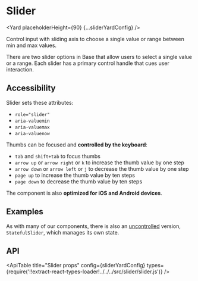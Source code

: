 <!--
Copyright (c) 2018-2020 Uber Technologies, Inc.

This source code is licensed under the MIT license found in the
LICENSE file in the root directory of this source tree.
-->






# Slider

<Yard placeholderHeight={90} {...sliderYardConfig} />

Control input with sliding axis to choose a single value or range between min and max values.

There are two slider options in Base that allow users to select a single value or a range.
Each slider has a primary control handle that cues user interaction.

## Accessibility

Slider sets these attributes:

- `role="slider"`
- `aria-valuemin`
- `aria-valuemax`
- `aria-valuenow`

Thumbs can be focused and **controlled by the keyboard**:

- `tab` and `shift+tab` to focus thumbs
- `arrow up` or `arrow right` or `k` to increase the thumb value by one step
- `arrow down` or `arrow left` or `j` to decrease the thumb value by one step
- `page up` to increase the thumb value by ten steps
- `page down` to decrease the thumb value by ten steps

The component is also **optimized for iOS and Android devices**.

## Examples

<Example title="Basic usage" path="slider/basic.js">
  <Basic />
</Example>

<Example title="Range" path="slider/range.js">
  <Range />
</Example>

<Example title="Disabled state" path="slider/disabled.js">
  <Disabled />
</Example>

<Example title="Custom min, max and step" path="slider/step-min-max.js">
  <StepMinMax />
</Example>

<Example title="Custom ticks" path="slider/custom-ticks.js">
  <CustomTicks />
</Example>

<Example title="Overrides usage" path="slider/overrides.js">
  <Customization />
</Example>

<Example title="Stateful (uncontrolled) usage" path="slider/stateful.js">
  <Stateful />
</Example>

As with many of our components, there is also an [uncontrolled](https://reactjs.org/docs/uncontrolled-components.html) version, `StatefulSlider`, which manages its own state.

## API

<ApiTable
  title="Slider props"
  config={sliderYardConfig}
  types={require('!!extract-react-types-loader!../../../src/slider/slider.js')}
/>

<Exports
  component={SliderExports}
  title="Slider exports"
  path="baseui/slider"
/>
